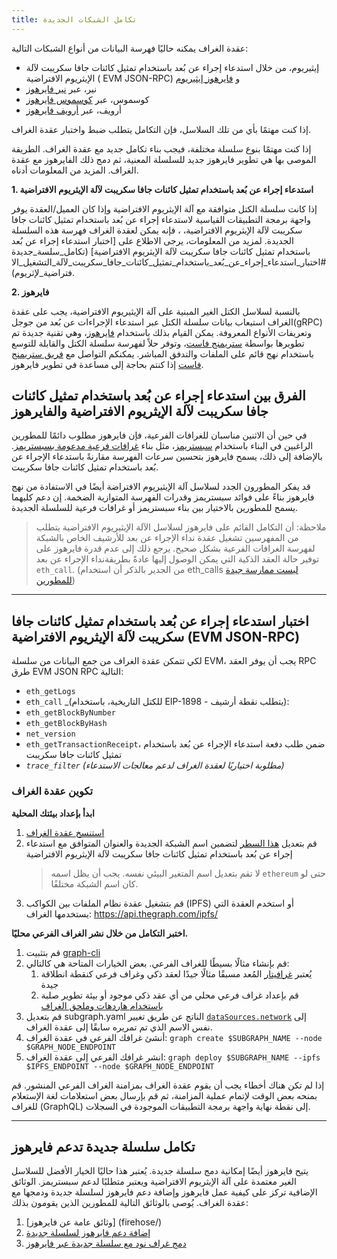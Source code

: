 ```yaml
---
title: تكامل الشبكات الجديدة
---
```


عقدة الغراف يمكنه حاليًا فهرسة البيانات من أنواع الشبكات التالية:

- إيثيريوم، من خلال استدعاء إجراء عن بُعد باستخدام تمثيل كائنات جافا سكريبت لآلة الإيثريوم الافتراضية ( EVM JSON-RPC) و [فايرهوز إيثيريوم](https://github.com/streamingfast/firehose-ethereum)
- نير، عبر [نير فايرهوز](https://github.com/streamingfast/near-firehose-indexer)
- كوسموس، عبر [كوسموس فايرهوز](https://github.com/graphprotocol/firehose-cosmos)
- أرويف، عبر [أرويف فايرهوز](https://github.com/graphprotocol/firehose-arweave)

إذا كنت مهتمًا بأي من تلك السلاسل، فإن التكامل يتطلب ضبط واختبار عقدة الغراف.

إذا كنت مهتمًا بنوع سلسلة مختلفة، فيجب بناء تكامل جديد مع عقدة الغراف. الطريقة الموصى بها هي تطوير فايرهوز جديد للسلسلة المعنية، ثم دمج ذلك الفايرهوز مع عقدة الغراف. المزيد من المعلومات أدناه.

**1. استدعاء إجراء عن بُعد باستخدام تمثيل كائنات جافا سكريبت لآلة الإيثريوم الافتراضية**

إذا كانت سلسلة الكتل متوافقة مع آلة الإيثريوم الافتراضية وإذا كان العميل/العقدة يوفر واجهة برمجة التطبيقات القياسية لاستدعاء إجراء عن بُعد باستخدام تمثيل كائنات جافا سكريبت لآلة الإيثريوم الافتراضية، ، فإنه يمكن لعقدة الغراف فهرسة هذه السلسلة الجديدة. لمزيد من المعلومات، يرجى الاطلاع على [اختبار استدعاء إجراء عن بُعد باستخدام تمثيل كائنات جافا سكريبت لآلة الإيثريوم الافتراضية] (تكامل_سلسة_جديدة #اختبار_استدعاء_إجراء_عن_بُعد_باستخدام_تمثيل_كائنات_جافا_سكريبت_لآلة_التشغيل_الافتراضية\_لإثريوم).

**2. فايرهوز**

بالنسبة لسلاسل الكتل الغير المبنية على آلة الإيثيريوم الافتراضية، يجب على عقدة الغراف استيعاب بيانات سلسلة الكتل عبر استدعاء الإجراءات عن بُعد من جوجل(gRPC) وتعريفات الأنواع المعروفة. يمكن القيام بذلك باستخدام [فايرهوز](فايرهوز/)، وهي تقنية جديدة تم تطويرها بواسطة [ستريمنج فاست](https://www.streamingfast.io/)، وتوفر حلاً لفهرسة سلسلة الكتل والقابلة للتوسع باستخدام نهج قائم على الملفات والتدفق المباشر. يمكنكم التواصل مع [فريق ستريمنج فاست](mailto:integrations@streamingfast.io/) إذا كنتم بحاجة إلى مساعدة في تطوير فايرهوز.

## الفرق بين استدعاء إجراء عن بُعد باستخدام تمثيل كائنات جافا سكريبت لآلة الإيثريوم الافتراضية والفايرهوز

في حين أن الاثنين مناسبان للغرافات الفرعية، فإن فايرهوز مطلوب دائمًا للمطورين الراغبين في البناء باستخدام [سبستريمز](سبستريمز/)، مثل بناء [غرافات فرعية مدعومة بسبستريمز](cookbook/substreams-powered-subgraphs/). بالإضافة إلى ذلك، يسمح فايرهوز بتحسين سرعات الفهرسة مقارنةً باستدعاء الإجراء عن بُعد باستخدام تمثيل كائنات جافا سكريبت.

قد يفكر المطورون الجدد لسلاسل آلة الإيثيريوم الافتراضة أيضًا في الاستفادة من نهج فايرهوز بناءً على فوائد سبستريمز وقدرات الفهرسة المتوازية الضخمة. إن دعم كليهما يسمح للمطورين بالاختيار بين بناء سبستريمز أو غرافات فرعية للسلسلة الجديدة.

> ملاحظة: أن التكامل القائم على فايرهوز لسلاسل الآلة الإيثيريوم الافتراضية يتطلب من المفهرسين تشغيل عقدة نداء الإجراء عن بعد للأرشيف الخاص بالشبكة لفهرسة الغرافات الفرعية بشكل صحيح. يرجع ذلك إلى عدم قدرة فايرهوز على توفير حالة العقد الذكية التي يمكن الوصول إليها عادةً بطريقةنداء الإجراء عن بعد `eth_call`. (من الجدير بالذكر أن استخدام eth_calls [ليست ممارسة جيدة للمطورين](https://thegraph.com/blog/improve-subgraph-performance-reduce-eth-calls/))

---

## اختبار استدعاء إجراء عن بُعد باستخدام تمثيل كائنات جافا سكريبت لآلة الإيثريوم الافتراضية (EVM JSON-RPC)

لكي تتمكن عقدة الغراف من جمع البيانات من سلسلة EVM، يجب أن يوفر العقد RPC طرق EVM JSON RPC التالية:

- `eth_getLogs`
- `eth_call` \_(للكتل التاريخية، باستخدام EIP-1898 - يتطلب نقطة أرشيف):
- `eth_getBlockByNumber`
- `eth_getBlockByHash`
- `net_version`
- `eth_getTransactionReceipt`، ضمن طلب دفعة استدعاء الإجراء عن بُعد باستخدام تمثيل كائنات جافا سكريبت
- _`trace_filter`_ _(مطلوبة اختياريًا لعقدة الغراف لدعم معالجات الاستدعاء)_

### تكوين عقدة الغراف

**ابدأ بإعداد بيئتك المحلية**

1. [استنسخ عقدة الغراف](https://github.com/graphprotocol/graph-node)
2. قم بتعديل [هذا السطر](https://github.com/graphprotocol/graph-node/blob/master/docker/docker-compose.yml#L22) لتضمين اسم الشبكة الجديدة والعنوان المتوافق مع استدعاء إجراء عن بُعد باستخدام تمثيل كائنات جافا سكريبت لآلة الإيثريوم الافتراضية
   > لا تقم بتعديل اسم المتغير البيئي نفسه. يجب أن يظل اسمه `ethereum` حتى لو كان اسم الشبكة مختلفًا.
3. قم بتشغيل عقدة نظام الملفات بين الكواكب (IPFS) أو استخدم العقدة التي يستخدمها الغراف: https://api.thegraph.com/ipfs/

**اختبر التكامل من خلال نشر الغراف الفرعي محليًا.**

1. قم بتثبيت [graph-cli](https://github.com/graphprotocol/graph-cli)
2. قم بإنشاء مثالًا بسيطًا للغراف الفرعي. بعض الخيارات المتاحة هي كالتالي:
   1. يُعتبر [غرافيتار](https://github.com/graphprotocol/example-subgraph/tree/f89bdd4628efa4badae7367d4919b3f648083323) المُعد مسبقًا مثالًا جيدًا لعقد ذكي وغراف فرعي كنقطة انطلاقة جيدة
   2. قم بإعداد غراف فرعي محلي من أي عقد ذكي موجود أو بيئة تطوير صلبة [باستخدام هاردهات وملحق الغراف](https://github.com/graphprotocol/hardhat-graph)
3. قم بتعديل subgraph.yaml الناتج عن طريق تغيير [`dataSources.network`](http://dataSources.network) إلى نفس الاسم الذي تم تمريره سابقًا إلى عقدة الغراف.
4. أنشئ غرافك الفرعي في عقدة الغراف: `graph create $SUBGRAPH_NAME --node $GRAPH_NODE_ENDPOINT`
5. انشر غرافك الفرعي إلى عقدة الغراف: `graph deploy $SUBGRAPH_NAME --ipfs $IPFS_ENDPOINT --node $GRAPH_NODE_ENDPOINT`

إذا لم تكن هناك أخطاء يجب أن يقوم عقدة الغراف بمزامنة الغراف الفرعي المنشور. قم بمنحه بعض الوقت لإتمام عملية المزامنة، ثم قم بإرسال بعض استعلامات لغة الإستعلام للغراف (GraphQL) إلى نقطة نهاية واجهة برمجة التطبيقات الموجودة في السجلات.

---

## تكامل سلسلة جديدة تدعم فايرهوز

يتيح فايرهوز أيضًا إمكانية دمج سلسلة جديدة. يُعتبر هذا حاليًا الخيار الأفضل للسلاسل الغير معتمدة على آلة الإيثريوم الافتراضية ويعتبر متطلبًا لدعم سبستريمز. الوثائق الإضافية تركز على كيفية عمل فايرهوز وإضافة دعم فايرهوز لسلسلة جديدة ودمجها مع عقدة الغراف. يُوصى بالوثائق التالية للمطورين الذين يقومون بذلك:

1. [وثائق عامة عن فايرهوز] (firehose/)
2. [إضافة دعم فايرهوز لسلسلة جديدة](https://firehose.streamingfast.io/integrate-new-chains/integration-overview)
3. [دمج غراف نود مع سلسلة جديدة عبر فايرهوز](https://github.com/graphprotocol/graph-node/blob/master/docs/implementation/add-chain.md)

